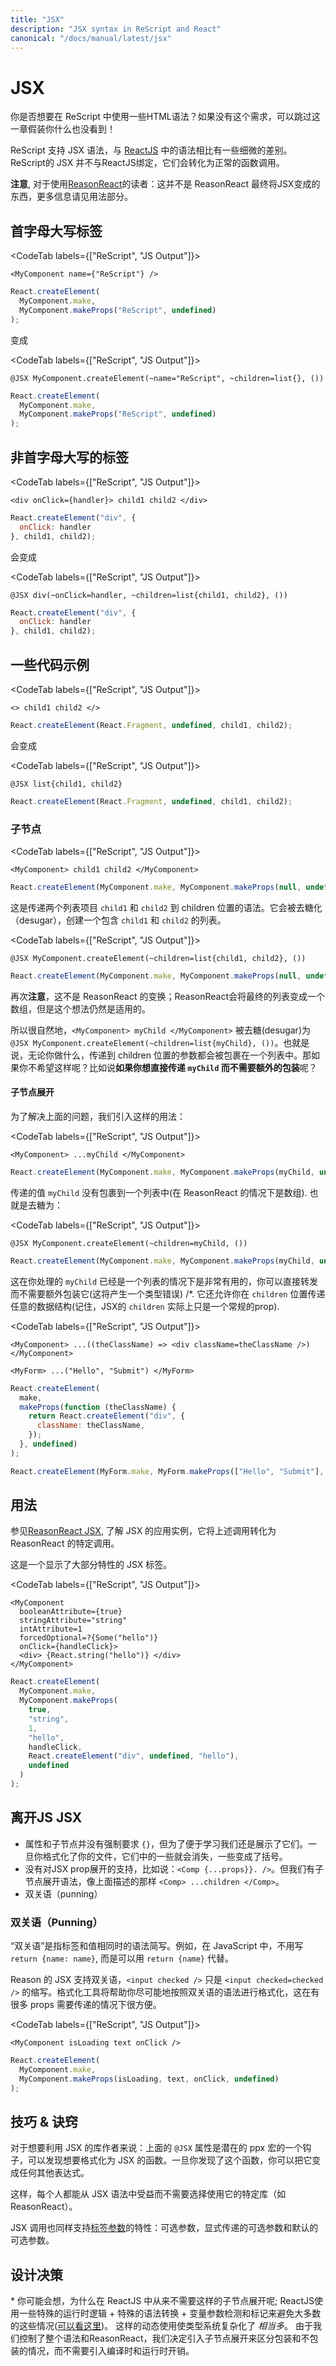 ```yaml
---
title: "JSX"
description: "JSX syntax in ReScript and React"
canonical: "/docs/manual/latest/jsx"
---
```


# JSX

<!--
Would you like some HTML syntax in your ReScript? If not, quickly skip over this section and pretend you didn't see anything!
-->

你是否想要在 ReScript 中使用一些HTML语法？如果没有这个需求，可以跳过这一章假装你什么也没看到！

<!--
ReScript supports the JSX syntax, with some slight differences compared to the one in [ReactJS](https://facebook.github.io/react/docs/introducing-jsx.html). ReScript JSX isn't tied to ReactJS; they translate to normal function calls:
-->

ReScript 支持 JSX 语法，与 [ReactJS](https://facebook.github.io/react/docs/introducing-jsx.html) 中的语法相比有一些细微的差别。ReScript的 JSX 并不与ReactJS绑定，它们会转化为正常的函数调用。

<!--
**Note** for [ReasonReact](https://reasonml.github.io/reason-react/en/) readers: this isn't what ReasonReact turns JSX into, in the end. See Usage section for more info.
-->

**注意**, 对于使用[ReasonReact](https://reasonml.github.io/reason-react/en/)的读者：这并不是 ReasonReact 最终将JSX变成的东西，更多信息请见用法部分。

<!--
## Capitalized Tag
-->

## 首字母大写标签


<CodeTab labels={["ReScript", "JS Output"]}>

```res
<MyComponent name={"ReScript"} />
```
```js
React.createElement(
  MyComponent.make,
  MyComponent.makeProps("ReScript", undefined)
);
```

</CodeTab>

变成

<CodeTab labels={["ReScript", "JS Output"]}>

```res
@JSX MyComponent.createElement(~name="ReScript", ~children=list{}, ())
```
```js
React.createElement(
  MyComponent.make,
  MyComponent.makeProps("ReScript", undefined)
);
```

</CodeTab>

<!--
## Uncapitalized Tag
-->

## 非首字母大写的标签


<CodeTab labels={["ReScript", "JS Output"]}>

```res
<div onClick={handler}> child1 child2 </div>
```
```js
React.createElement("div", {
  onClick: handler
}, child1, child2);
```

</CodeTab>

会变成

<CodeTab labels={["ReScript", "JS Output"]}>

```res
@JSX div(~onClick=handler, ~children=list{child1, child2}, ())
```
```js
React.createElement("div", {
  onClick: handler
}, child1, child2);
```

</CodeTab>

<!--
## Fragment
-->

## 一些代码示例


<CodeTab labels={["ReScript", "JS Output"]}>

```res
<> child1 child2 </>
```
```js
React.createElement(React.Fragment, undefined, child1, child2);
```

</CodeTab>

会变成

<CodeTab labels={["ReScript", "JS Output"]}>

```res
@JSX list{child1, child2}
```
```js
React.createElement(React.Fragment, undefined, child1, child2);
```

</CodeTab>

<!--
### Children
-->

### 子节点


<CodeTab labels={["ReScript", "JS Output"]}>

```res
<MyComponent> child1 child2 </MyComponent>
```
```js
React.createElement(MyComponent.make, MyComponent.makeProps(null, undefined), child1, child2);
```

</CodeTab>

<!--
This is the syntax for passing a list of two items, `child1` and `child2`, to the children position. It desugars to a list containing `child1` and `child2`:
-->

这是传递两个列表项目 `child1` 和 `child2` 到 children 位置的语法。它会被去糖化（desugar），创建一个包含 `child1` 和 `child2` 的列表。

<CodeTab labels={["ReScript", "JS Output"]}>

```res
@JSX MyComponent.createElement(~children=list{child1, child2}, ())
```
```js
React.createElement(MyComponent.make, MyComponent.makeProps(null, undefined), child1, child2);
```

</CodeTab>

<!--
**Note** again that this isn't the transform for ReasonReact; ReasonReact turns the final list into an array. But the idea still applies.
-->

再次**注意**，这不是 ReasonReact 的变换；ReasonReact会将最终的列表变成一个数组，但是这个想法仍然是适用的。

<!--
So naturally, `<MyComponent> myChild </MyComponent>` desugars to `@JSX MyComponent.createElement(~children=list{myChild}, ())`. I.e. whatever you do, the arguments passed to the children position will be wrapped in a list. What if you don't want that? **What if you want to directly pass `myChild` without an extra wrapping**?
-->

所以很自然地，`<MyComponent> myChild </MyComponent>` 被去糖(desugar)为 `@JSX MyComponent.createElement(~children=list{myChild}, ())`。也就是说，无论你做什么，传递到 children 位置的参数都会被包裹在一个列表中。那如果你不希望这样呢？比如说**如果你想直接传递 `myChild` 而不需要额外的包装**呢？

<!--
#### Children Spread
-->

#### 子节点展开

<!--
To solve the above problem, we've introduced
-->


为了解决上面的问题，我们引入这样的用法：

<CodeTab labels={["ReScript", "JS Output"]}>

```res
<MyComponent> ...myChild </MyComponent>
```
```js
React.createElement(MyComponent.make, MyComponent.makeProps(myChild, undefined));
```

</CodeTab>

<!--
This passes the value `myChild` _without_ wrapping it in a list (or array, in the case of ReasonReact). Aka, this desugars to:
-->
传递的值 `myChild` 没有包裹到一个列表中(在 ReasonReact 的情况下是数组). 也就是去糖为：

<CodeTab labels={["ReScript", "JS Output"]}>

```res
@JSX MyComponent.createElement(~children=myChild, ())
```
```js
React.createElement(MyComponent.make, MyComponent.makeProps(myChild, undefined));
```

</CodeTab>

<!--
This is extra useful in the cases where you are handled `myChild` that is already a list of things, and want to forward that without wrapping it an extra time (which would be a type error) \*. It also allows you to pass arbitrary data structures at `children` position (remember, JSX `children` is really just a totally normal prop):
-->

这在你处理的 `myChild` 已经是一个列表的情况下是非常有用的，你可以直接转发而不需要额外包装它(这将产生一个类型错误) /*. 它还允许你在 `children` 位置传递任意的数据结构(记住，JSX的 `children` 实际上只是一个常规的prop).

<CodeTab labels={["ReScript", "JS Output"]}>

```res
<MyComponent> ...((theClassName) => <div className=theClassName />) </MyComponent>

<MyForm> ...("Hello", "Submit") </MyForm>
```
```js
React.createElement(
  make,
  makeProps(function (theClassName) {
    return React.createElement("div", {
      className: theClassName,
    });
  }, undefined)
);

React.createElement(MyForm.make, MyForm.makeProps(["Hello", "Submit"], undefined));
```

</CodeTab>

<!--
## Usage
-->

## 用法

<!--
See [ReasonReact JSX](https://reasonml.github.io/reason-react/docs/en/jsx) for an example application of JSX, which transforms the above calls into a ReasonReact-specific call.
-->

参见[ReasonReact JSX](https://reasonml.github.io/reason-react/docs/en/jsx), 了解 JSX 的应用实例，它将上述调用转化为 ReasonReact 的特定调用。

<!--
Here's a JSX tag that shows most of the features.
-->

这是一个显示了大部分特性的 JSX 标签。


<CodeTab labels={["ReScript", "JS Output"]}>

```res
<MyComponent
  booleanAttribute={true}
  stringAttribute="string"
  intAttribute=1
  forcedOptional=?{Some("hello")}
  onClick={handleClick}>
  <div> {React.string("hello")} </div>
</MyComponent>
```
```js
React.createElement(
  MyComponent.make,
  MyComponent.makeProps(
    true,
    "string",
    1,
    "hello",
    handleClick,
    React.createElement("div", undefined, "hello"),
    undefined
  )
);
```

</CodeTab>

<!--
## Departures From JS JSX
-->

## 离开JS JSX

<!--
- Attributes and children don't mandate `{}`, but we show them anyway for ease of learning. Once you format your file, some of them go away and some turn into parentheses.
- There is no support for JSX prop spread: `<Comp {...props} />`. Though somewhat related,  we do have children spread, described above: `<Comp> ...children </Comp>`.
- Punning!
-->

- 属性和子节点并没有强制要求 `{}`，但为了便于学习我们还是展示了它们。一旦你格式化了你的文件，它们中的一些就会消失，一些变成了括号。
- 没有对JSX prop展开的支持，比如说：`<Comp {...props}}. />`。但我们有子节点展开语法，像上面描述的那样 `<Comp> ...children </Comp>`。
- 双关语（punning）

<!--
### Punning
-->

### 双关语（Punning）

<!--
"Punning" refers to the syntax shorthand for when a label and a value are the same. For example, in JavaScript, instead of doing `return {name: name}`, you can do `return {name}`.
-->

“双关语”是指标签和值相同时的语法简写。例如，在 JavaScript 中，不用写 `return {name: name}`, 而是可以用 `return {name}` 代替。

<!--
Reason JSX supports punning. `<input checked />` is just a shorthand for `<input checked=checked />`. The formatter will help you format to the punned syntax whenever possible. This is convenient in the cases where there are lots of props to pass down:
-->

Reason 的 JSX 支持双关语，`<input checked />` 只是 `<input checked=checked />` 的缩写。格式化工具将帮助你尽可能地按照双关语的语法进行格式化，这在有很多 props 需要传递的情况下很方便。


<CodeTab labels={["ReScript", "JS Output"]}>

```res
<MyComponent isLoading text onClick />
```
```js
React.createElement(
  MyComponent.make,
  MyComponent.makeProps(isLoading, text, onClick, undefined)
);
```

</CodeTab>

<!--
Consequently, a Reason JSX component can cram in a few more props before reaching for extra libraries solutions that avoids props passing.
-->

<!--
**Note** that this is a departure from ReactJS JSX, which does **not** have punning. ReactJS' `<input checked />` desugars to `<input checked=true />`, in order to conform to DOM's idioms and for backward compatibility.
-->

<!--
## Tip & Tricks
-->

## 技巧 & 诀窍

<!--
For library authors wanting to take advantage of the JSX: the `@JSX` attribute above is a hook for potential ppx macros to spot a function wanting to format as JSX. Once you spot the function, you can turn it into any other expression.
-->


对于想要利用 JSX 的库作者来说：上面的 `@JSX` 属性是潜在的 ppx 宏的一个钩子，可以发现想要格式化为 JSX 的函数。一旦你发现了这个函数，你可以把它变成任何其他表达式。

<!--
This way, everyone gets to benefit the JSX syntax without needing to opt into a specific library using it, e.g. ReasonReact.
-->

这样，每个人都能从 JSX 语法中受益而不需要选择使用它的特定库（如 ReasonReact）。

<!--
JSX calls supports the features of [labeled functions](function.md#labeled-arguments): optional, explicitly passed optional and optional with default.
-->

JSX 调用也同样支持[标签参数](function.md#labeled-arguments)的特性：可选参数，显式传递的可选参数和默认的可选参数。

<!--
## Design Decisions
-->

## 设计决策

<!--
\* You might wonder why you never needed such children spread in ReactJS; ReactJS uses some special runtime logic + special syntax transforms + variadic argument detection & marking to avoid most of these cases ([see here](https://github.com/facebook/react/blob/9b36df86c6ccecb73ca44899386e6a72a83ad445/packages/react/src/ReactElement.js#L207)). Such dynamic usage complexifies the type system detection _quite a bit_. Since we control the whole syntax and ReasonReact, we decided to introduce children spread to disambiguate between the case of wrapping vs not wrapping, without compile-time & runtime cost!
-->

\* 你可能会想，为什么在 ReactJS 中从来不需要这样的子节点展开呢; ReactJS使用一些特殊的运行时逻辑 + 特殊的语法转换 + 变量参数检测和标记来避免大多数的这些情况([可以看这里](https://github.com/facebook/react/blob/9b36df86c6ccecb73ca44899386e6a72a83ad445/packages/react/src/ReactElement.js#L207))。 这样的动态使用使类型系统复杂化了 _相当多_。 由于我们控制了整个语法和ReasonReact，我们决定引入子节点展开来区分包装和不包装的情况，而不需要引入编译时和运行时开销。